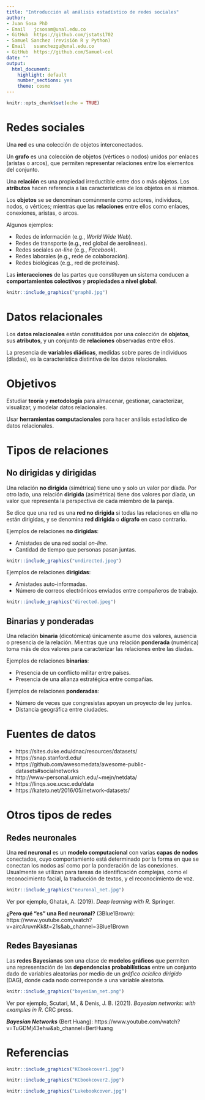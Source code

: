 ---
title: "Introducción al análisis estadístico de redes sociales"
author: 
- Juan Sosa PhD
- Email   jcsosam@unal.edu.co
- GitHub  https://github.com/jstats1702 
- Samuel Sanchez (revisión R y Python)
- Email   ssanchezgu@unal.edu.co
- GitHub  https://github.com/Samuel-col
date: ""
output:
  html_document:
    highlight: default
    number_sections: yes
    theme: cosmo
---

```{r setup, include=FALSE}
knitr::opts_chunk$set(echo = TRUE)
```

# Redes sociales

Una **red** es una colección de objetos interconectados.

Un **grafo** es una colección de objetos (vértices o nodos) unidos por enlaces (aristas o arcos), que permiten representar relaciones entre los elementos del conjunto.

Una **relación** es una propiedad irreductible entre dos o más objetos. Los **atributos** hacen referencia a las características de los objetos en si mismos.

Los **objetos** se se denominan comúnmente como actores, individuos, nodos, o vértices; mientras que las **relaciones** entre ellos como enlaces, conexiones, aristas, o arcos.

Algunos ejemplos:

- Redes de información (e.g., *World Wide Web*).
- Redes de transporte (e.g., red global de aerolineas).
- Redes sociales *on-line* (e.g., *Facebook*).
- Redes laborales (e.g., rede de colaboración).
- Redes biológicas (e.g., red de proteinas).

Las **interacciones** de las partes que constituyen un sistema conducen a **comportamientos colectivos** y **propiedades a nivel global**.

```{r, eval = TRUE, echo=FALSE, out.width="60%", fig.pos = 'H', fig.align = 'center'}
knitr::include_graphics("graph0.jpg")
```

# Datos relacionales

Los **datos relacionales** están constituidos por una colección de **objetos**, sus **atributos**, y un conjunto de **relaciones** observadas entre ellos.

La presencia de **variables diádicas**, medidas sobre pares de individuos (díadas), es la característica distintiva de los datos relacionales.

# Objetivos

Estudiar **teoría** y **metodología** para almacenar, gestionar, caracterizar, visualizar, y modelar datos relacionales.

Usar **herramientas computacionales** para hacer análisis estadístico de datos relacionales.

# Tipos de relaciones

## No dirigidas y dirigidas

Una relación **no dirigida** (simétrica) tiene uno y solo un valor por díada. Por otro lado, una relación **dirigida** (asimétrica) tiene dos valores por díada, un valor que representa la perspectiva de cada miembro de la pareja. 

Se dice que una red es una **red no dirigida** si todas las relaciones en ella no están dirigidas, y se denomina **red dirigida** o **dígrafo** en caso contrario.

Ejemplos de relaciones **no dirigidas**:

- Amistades de una red social *on-line*.
- Cantidad de tiempo que personas pasan juntas.

```{r, eval = TRUE, echo=FALSE, out.width="40%", fig.pos = 'H', fig.align = 'center'}
knitr::include_graphics("undirected.jpeg")
```

Ejemplos de relaciones **dirigidas**:

- Amistades auto-informadas.
- Número de correos electrónicos enviados entre compañeros de trabajo.

```{r, eval = TRUE, echo=FALSE, out.width="40%", fig.pos = 'H', fig.align = 'center'}
knitr::include_graphics("directed.jpeg")
```

## Binarias y ponderadas

Una relación **binaria** (dicotómica) únicamente asume dos valores, ausencia o presencia de la relación. Mientras que una relación **ponderada** (numérica) toma más de dos valores para caracterizar las relaciones entre las díadas.

Ejemplos de relaciones **binarias**:

- Presencia de un conflicto militar entre países.
- Presencia de una alianza estratégica entre compañías. 

Ejemplos de relaciones **ponderadas**:

- Número de veces que congresistas apoyan un proyecto de ley juntos.
- Distancia geográfica entre ciudades.

# Fuentes de datos

- https://sites.duke.edu/dnac/resources/datasets/
- https://snap.stanford.edu/
- https://github.com/awesomedata/awesome-public-datasets#socialnetworks
- http://www-personal.umich.edu/~mejn/netdata/
- https://linqs.soe.ucsc.edu/data
- https://kateto.net/2016/05/network-datasets/

# Otros tipos de redes

## Redes neuronales

Una **red neuronal** es un **modelo computacional** con varias **capas de nodos** conectados, cuyo comportamiento está determinado por la forma en que se conectan los nodos así como por la ponderación de las conexiones. Usualmente se utilizan para tareas de identificación complejas, como el reconocimiento facial, la traducción de textos, y el reconocimiento de voz.

```{r, eval = TRUE, echo=FALSE, out.width="50%", fig.pos = 'H', fig.align = 'center'}
knitr::include_graphics("neuronal_net.jpg")
```

Ver por ejemplo, Ghatak, A. (2019). *Deep learning with R*. Springer.

**¿Pero qué "es" una Red neuronal?** (3Blue1Brown): https://www.youtube.com/watch?v=aircAruvnKk&t=21s&ab_channel=3Blue1Brown

## Redes Bayesianas
            
Las **redes Bayesianas** son una clase de **modelos gráficos** que permiten una representación de las **dependencias probabilísticas** entre un conjunto dado de variables aleatorias por medio de un *gráfico acíclico dirigido* (DAG), donde cada nodo corresponde a una variable aleatoria.

```{r, eval = TRUE, echo=FALSE, out.width="33%", fig.pos = 'H', fig.align = 'center'}
knitr::include_graphics("bayesian_net.png")
```

Ver por ejemplo, Scutari, M., & Denis, J. B. (2021). *Bayesian networks: with examples in R*. CRC press.

***Bayesian Networks*** (Bert Huang): https://www.youtube.com/watch?v=TuGDMj43ehw&ab_channel=BertHuang

# Referencias

```{r, eval = TRUE, echo=FALSE, out.width="25%", fig.pos = 'H', fig.align = 'center'}
knitr::include_graphics("KCbookcover1.jpg")
```

```{r, eval = TRUE, echo=FALSE, out.width="25%", fig.pos = 'H', fig.align = 'center'}
knitr::include_graphics("KCbookcover2.jpg")
```

```{r, eval = TRUE, echo=FALSE, out.width="25%", fig.pos = 'H', fig.align = 'center'}
knitr::include_graphics("Lukebookcover.jpg")
```
